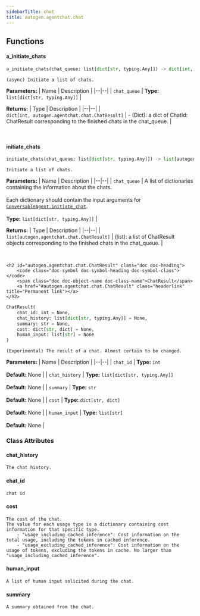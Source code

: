 ```yaml
---
sidebarTitle: chat
title: autogen.agentchat.chat
---
```


## Functions

<code class="doc-symbol doc-symbol-heading doc-symbol-function"></code>
#### a_initiate_chats
<a href="#autogen.agentchat.chat..a_initiate_chats" class="headerlink" title="Permanent link"></a>

```python
a_initiate_chats(chat_queue: list[dict[str, typing.Any]]) -> dict[int, autogen.agentchat.chat.ChatResult]
```

    (async) Initiate a list of chats.

<b>Parameters:</b>
| Name | Description |
|--|--|
| `chat_queue` | **Type:** `list[dict[str, typing.Any]]` |

<b>Returns:</b>
| Type | Description |
|--|--|
| `dict[int, autogen.agentchat.chat.ChatResult]` | - (Dict): a dict of ChatId: ChatResult corresponding to the finished chats in the chat_queue. |

<br />

<code class="doc-symbol doc-symbol-heading doc-symbol-function"></code>
#### initiate_chats
<a href="#autogen.agentchat.chat..initiate_chats" class="headerlink" title="Permanent link"></a>

```python
initiate_chats(chat_queue: list[dict[str, typing.Any]]) -> list[autogen.agentchat.chat.ChatResult]
```

    Initiate a list of chats.

<b>Parameters:</b>
| Name | Description |
|--|--|
| `chat_queue` | A list of dictionaries containing the information about the chats.<br/><br/>Each dictionary should contain the input arguments for [`ConversableAgent.initiate_chat`](/docs/reference/agentchat/conversable_agent#initiate-chat).<br/><br/>**Type:** `list[dict[str, typing.Any]]` |

<b>Returns:</b>
| Type | Description |
|--|--|
| `list[autogen.agentchat.chat.ChatResult]` | (list): a list of ChatResult objects corresponding to the finished chats in the chat_queue. |

<br />

    <h2 id="autogen.agentchat.chat.ChatResult" class="doc doc-heading">
        <code class="doc-symbol doc-symbol-heading doc-symbol-class"></code>
        <span class="doc doc-object-name doc-class-name">ChatResult</span>
        <a href="#autogen.agentchat.chat.ChatResult" class="headerlink" title="Permanent link"></a>
    </h2>

```python
ChatResult(
    chat_id: int = None,
    chat_history: list[dict[str, typing.Any]] = None,
    summary: str = None,
    cost: dict[str, dict] = None,
    human_input: list[str] = None
)
```

    (Experimental) The result of a chat. Almost certain to be changed.

<b>Parameters:</b>
| Name | Description |
|--|--|
| `chat_id` | **Type:** `int`<br/><br/>**Default:** None |
| `chat_history` | **Type:** `list[dict[str, typing.Any]]`<br/><br/>**Default:** None |
| `summary` | **Type:** `str`<br/><br/>**Default:** None |
| `cost` | **Type:** `dict[str, dict]`<br/><br/>**Default:** None |
| `human_input` | **Type:** `list[str]`<br/><br/>**Default:** None |

### Class Attributes

<code class="doc-symbol doc-symbol-heading doc-symbol-attribute"></code>
#### chat_history
<a href="#autogen.agentchat.chat.ChatResult.chat_history" class="headerlink" title="Permanent link"></a>

    The chat history.

<code class="doc-symbol doc-symbol-heading doc-symbol-attribute"></code>
#### chat_id
<a href="#autogen.agentchat.chat.ChatResult.chat_id" class="headerlink" title="Permanent link"></a>

    chat id

<code class="doc-symbol doc-symbol-heading doc-symbol-attribute"></code>
#### cost
<a href="#autogen.agentchat.chat.ChatResult.cost" class="headerlink" title="Permanent link"></a>

    The cost of the chat.
    The value for each usage type is a dictionary containing cost information for that specific type.
        - "usage_including_cached_inference": Cost information on the total usage, including the tokens in cached inference.
        - "usage_excluding_cached_inference": Cost information on the usage of tokens, excluding the tokens in cache. No larger than "usage_including_cached_inference".

<code class="doc-symbol doc-symbol-heading doc-symbol-attribute"></code>
#### human_input
<a href="#autogen.agentchat.chat.ChatResult.human_input" class="headerlink" title="Permanent link"></a>

    A list of human input solicited during the chat.

<code class="doc-symbol doc-symbol-heading doc-symbol-attribute"></code>
#### summary
<a href="#autogen.agentchat.chat.ChatResult.summary" class="headerlink" title="Permanent link"></a>

    A summary obtained from the chat.